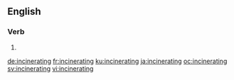 ==English==

===Verb===
{{head|en|present participle}}

# {{present participle of|incinerate|lang=en}}

[[de:incinerating]]
[[fr:incinerating]]
[[ku:incinerating]]
[[ja:incinerating]]
[[oc:incinerating]]
[[sv:incinerating]]
[[vi:incinerating]]